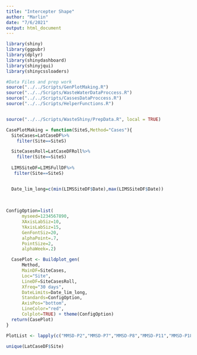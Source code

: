 ```yaml
---
title: "Intercepter Shape"
author: "Marlin"
date: "7/6/2021"
output: html_document
---
```


```r
library(shiny)
library(ggpubr)
library(dplyr)
library(shinydashboard)
library(shinyjqui)
library(shinycssloaders)

#Data Files and prep work
source("../../Scripts/GenPlotMaking.R")
source("../../Scripts/WasteWaterDataProccess.R")
source("../../Scripts/CassesDataProccess.R")
source("../../Scripts/HelperFunctions.R")


source("../../Scripts/WasteShiny/PrepData.R", local = TRUE)
```

```r
CasePlotMaking = function(SiteS,Method="Cases"){
  SiteCases=LatCaseDF%>%
    filter(Site==SiteS)

  SiteCasesRoll=LatCaseDFRoll%>%
    filter(Site==SiteS)
  
  LIMSSiteDF=LIMSFullDF%>%
   filter(Site==SiteS)


  Date_lim_long=c(min(LIMSSiteDF$Date),max(LIMSSiteDF$Date))
  
  
  
ConfigOption=list(
      myseed=1234567890,
      XAxisLabSiz=10,
      YAxisLabSiz=15,
      GenFontSiz=20,
      alphaPoint=.7,
      PointSize=2,
      alphaWeek=.2)

  CasePlot <- Buildplot_gen(
      Method,
      MainDF=SiteCases,
      Loc="Site",
      LineDF=SiteCasesRoll,
      Xfreq="30 days",
      DateLimits=Date_lim_long,
      Standards=ConfigOption,
      AxisPos="bottom",
      LineColor="red",
      Colplot=TRUE) + theme(ConfigOption)
  return(CasePlot)
}

```


```r
PlotList <- lapply(c("MMSD-P2","MMSD-P7","MMSD-P8","MMSD-P11","MMSD-P18"),CasePlotMaking)

unique(LatCaseDF$Site)
```